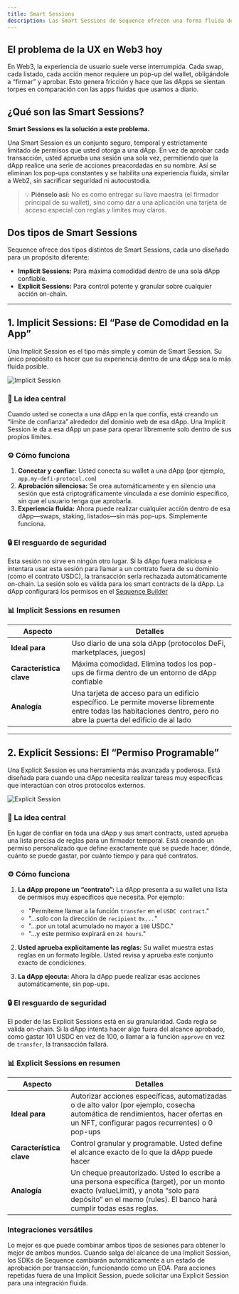 ```yaml
---
title: Smart Sessions
description: Las Smart Sessions de Sequence ofrecen una forma fluida de interactuar con dApps al reducir los pop-ups del wallet y mejorar la experiencia del usuario.
---
```


## El problema de la UX en Web3 hoy
En Web3, la experiencia de usuario suele verse interrumpida. Cada swap, cada listado, cada acción menor requiere un pop-up del wallet, obligándole a “firmar” y aprobar. Esto genera fricción y hace que las dApps se sientan torpes en comparación con las apps fluidas que usamos a diario.

## ¿Qué son las Smart Sessions?
**Smart Sessions es la solución a este problema.**

Una Smart Session es un conjunto seguro, temporal y estrictamente limitado de permisos que usted otorga a una dApp. En vez de aprobar cada transacción, usted aprueba una sesión una sola vez, permitiendo que la dApp realice una serie de acciones preacordadas en su nombre. Así se eliminan los pop-ups constantes y se habilita una experiencia fluida, similar a Web2, sin sacrificar seguridad ni autocustodia.

> 💡 **Piénselo así:** No es como entregar su llave maestra (el firmador principal de su wallet), sino como dar a una aplicación una tarjeta de acceso especial con reglas y límites muy claros.

## Dos tipos de Smart Sessions
Sequence ofrece dos tipos distintos de Smart Sessions, cada uno diseñado para un propósito diferente:
- **Implicit Sessions:** Para máxima comodidad dentro de una sola dApp confiable.
- **Explicit Sessions:** Para control potente y granular sobre cualquier acción on-chain.

---

## 1. Implicit Sessions: El “Pase de Comodidad en la App”
Una Implicit Session es el tipo más simple y común de Smart Session. Su único propósito es hacer que su experiencia dentro de una dApp sea lo más fluida posible.

![Implicit Session](/images/implicit-diagram.png)

### 🎯 La idea central
Cuando usted se conecta a una dApp en la que confía, está creando un “límite de confianza” alrededor del dominio web de esa dApp. Una Implicit Session le da a esa dApp un pase para operar libremente solo dentro de sus propios límites.

### ⚙️ Cómo funciona

1. **Conectar y confiar:** Usted conecta su wallet a una dApp (por ejemplo, `app.my-defi-protocol.com`)
2. **Aprobación silenciosa:** Se crea automáticamente y en silencio una sesión que está criptográficamente vinculada a ese dominio específico, sin que el usuario tenga que aprobarla.
3. **Experiencia fluida:** Ahora puede realizar cualquier acción dentro de esa dApp—swaps, staking, listados—sin más pop-ups. Simplemente funciona.

### 🔒 El resguardo de seguridad
Esta sesión no sirve en ningún otro lugar. Si la dApp fuera maliciosa e intentara usar esta sesión para llamar a un contrato fuera de su dominio (como el contrato USDC), la transacción sería rechazada automáticamente on-chain. La sesión solo es válida para los smart contracts de la dApp.
La dApp configurará los permisos en el [Sequence Builder](https://sequence.build)

### 📊 Implicit Sessions en resumen

| Aspecto                  | Detalles                                                                                                                                                             |
| ------------------------ | -------------------------------------------------------------------------------------------------------------------------------------------------------------------- |
| **Ideal para**           | Uso diario de una sola dApp (protocolos DeFi, marketplaces, juegos)                                                                                                  |
| **Característica clave** | Máxima comodidad. Elimina todos los pop-ups de firma dentro de un entorno de dApp confiable                                                                          |
| **Analogía**             | Una tarjeta de acceso para un edificio específico. Le permite moverse libremente entre todas las habitaciones dentro, pero no abre la puerta del edificio de al lado |

---

## 2. Explicit Sessions: El “Permiso Programable”
Una Explicit Session es una herramienta más avanzada y poderosa. Está diseñada para cuando una dApp necesita realizar tareas muy específicas que interactúan con otros protocolos externos.

![Explicit Session](/images/explicit-diagram.png)

### 🎯 La idea central
En lugar de confiar en toda una dApp y sus smart contracts, usted aprueba una lista precisa de reglas para un firmador temporal. Está creando un permiso personalizado que define exactamente qué se puede hacer, dónde, cuánto se puede gastar, por cuánto tiempo y para qué contratos.

### ⚙️ Cómo funciona

1.  **La dApp propone un “contrato”:** La dApp presenta a su wallet una lista de permisos muy específicos que necesita. Por ejemplo:
    - "Permíteme llamar a la función `transfer` en el `USDC contract`."
    - "...solo con la dirección de `recipient` `0x...`"
    - "...por un total acumulado no mayor a `100` USDC."
    - "...y este permiso expirará en `24 hours`."

2.  **Usted aprueba explícitamente las reglas:** Su wallet muestra estas reglas en un formato legible. Usted revisa y aprueba este conjunto exacto de condiciones.

3.  **La dApp ejecuta:** Ahora la dApp puede realizar esas acciones automáticamente, sin pop-ups.

### 🔒 El resguardo de seguridad
El poder de las Explicit Sessions está en su granularidad. Cada regla se valida on-chain. Si la dApp intenta hacer algo fuera del alcance aprobado, como gastar 101 USDC en vez de 100, o llamar a la función `approve` en vez de `transfer`, la transacción fallará.

### 📊 Explicit Sessions en resumen

| Aspecto                  | Detalles                                                                                                                                                                                                 |
| ------------------------ | -------------------------------------------------------------------------------------------------------------------------------------------------------------------------------------------------------- |
| **Ideal para**           | Autorizar acciones específicas, automatizadas o de alto valor (por ejemplo, cosecha automática de rendimientos, hacer ofertas en un NFT, configurar pagos recurrentes) o 0 pop-ups                       |
| **Característica clave** | Control granular y programable. Usted define el alcance exacto de lo que la dApp puede hacer                                                                                                             |
| **Analogía**             | Un cheque preautorizado. Usted lo escribe a una persona específica (target), por un monto exacto (valueLimit), y anota “solo para depósito” en el memo (rules). El banco hará cumplir todas esas reglas. |

### Integraciones versátiles
Lo mejor es que puede combinar ambos tipos de sesiones para obtener lo mejor de ambos mundos. Cuando salga del alcance de una Implicit Session, los SDKs de Sequence cambiarán automáticamente a un estado de aprobación por transacción, funcionando como un EOA. Para acciones repetidas fuera de una Implicit Session, puede solicitar una Explicit Session para una integración fluida.